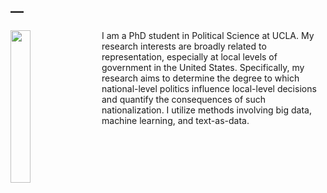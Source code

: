 ---
---

<link rel="stylesheet" href="styles.css" type="text/css">

<img src="images/derek_1.jpg" style="width:25%; margin-right: 20px" align="left">

I am a PhD student in Political Science at UCLA. My research interests are broadly related to representation, especially at local levels of government in the United States. Specifically, my research aims to determine the degree to which national-level politics influence local-level decisions and quantify the consequences of such nationalization. I utilize methods involving big data, machine learning, and text-as-data.
